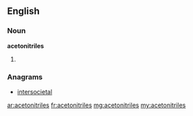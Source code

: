 ==English==

===Noun===
'''acetonitriles'''

# {{plural of|[[acetonitrile]]}}

===Anagrams===
* {{alphagram|aceeiilnorstt}} [[intersocietal#English|intersocietal]]

[[ar:acetonitriles]]
[[fr:acetonitriles]]
[[mg:acetonitriles]]
[[my:acetonitriles]]